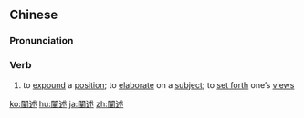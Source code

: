 {{also|阐述}}
==Chinese==
{{zh-forms|s=阐述}}

===Pronunciation===
{{zh-pron
|m=chǎnshù
|c=zin2 seot6
|cat=v
}}

===Verb===
{{zh-verb}}

# to [[expound]] a [[position]]; to [[elaborate]] on a [[subject]]; to [[set forth]] one’s [[view]]s

[[ko:闡述]]
[[hu:闡述]]
[[ja:闡述]]
[[zh:闡述]]
